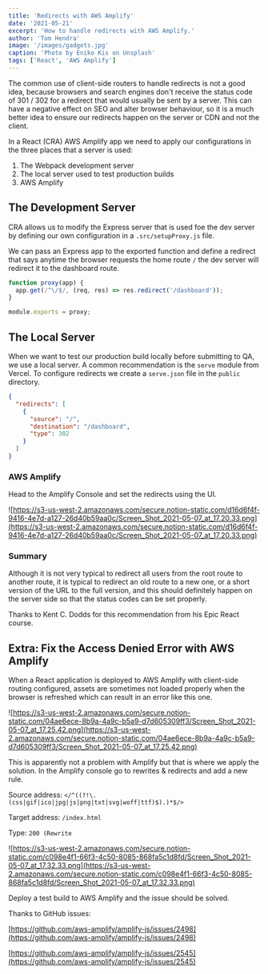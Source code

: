 ```yaml
---
title: 'Redirects with AWS Amplify'
date: '2021-05-21'
excerpt: 'How to handle redirects with AWS Amplify.'
author: 'Tom Hendra'
image: '/images/gadgets.jpg'
caption: 'Photo by Eniko Kis on Unsplash'
tags: ['React', 'AWS Amplify']
---
```


The common use of client-side routers to handle redirects is not a good idea, because browsers and search engines don't receive the status code of 301 / 302 for a redirect that would usually be sent by a server. This can have a negative effect on SEO and alter browser behaviour, so it is a much better idea to ensure our redirects happen on the server or CDN and not the client.

In a React (CRA) AWS Amplify app we need to apply our configurations in the three places that a server is used:

1. The Webpack development server
2. The local server used to test production builds
3. AWS Amplify

## The Development Server

CRA allows us to modify the Express server that is used foe the dev server by defining our own configuration in a `.src/setupProxy.js` file.

We can pass an Express app to the exported function and define a redirect that says anytime the browser requests the home route `/` the dev server will redirect it to the dashboard route.

```jsx
function proxy(app) {
  app.get(/^\/$/, (req, res) => res.redirect('/dashboard'));
}

module.exports = proxy;
```

## The Local Server

When we want to test our production build locally before submitting to QA, we use a local server. A common recommendation is the `serve` module from Vercel. To configure redirects we create a `serve.json` file in the `public` directory.

```json
{
  "redirects": [
    {
      "source": "/",
      "destination": "/dashboard",
      "type": 302
    }
  ]
}
```

### AWS Amplify

Head to the Amplify Console and set the redirects using the UI.

![https://s3-us-west-2.amazonaws.com/secure.notion-static.com/d16d6f4f-9416-4e7d-a127-26d40b59aa0c/Screen_Shot_2021-05-07_at_17.20.33.png](https://s3-us-west-2.amazonaws.com/secure.notion-static.com/d16d6f4f-9416-4e7d-a127-26d40b59aa0c/Screen_Shot_2021-05-07_at_17.20.33.png)

### Summary

Although it is not very typical to redirect all users from the root route to another route, it is typical to redirect an old route to a new one, or a short version of the URL to the full version, and this should definitely happen on the server side so that the status codes can be set properly.

Thanks to Kent C. Dodds for this recommendation from his Epic React course.

## Extra: Fix the Access Denied Error with AWS Amplify

When a React application is deployed to AWS Amplify with client-side routing configured, assets are sometimes not loaded properly when the browser is refreshed which can result in an error like this one.

![https://s3-us-west-2.amazonaws.com/secure.notion-static.com/04ae6ece-8b9a-4a9c-b5a9-d7d605309ff3/Screen_Shot_2021-05-07_at_17.25.42.png](https://s3-us-west-2.amazonaws.com/secure.notion-static.com/04ae6ece-8b9a-4a9c-b5a9-d7d605309ff3/Screen_Shot_2021-05-07_at_17.25.42.png)

This is apparently not a problem with Amplify but that is where we apply the solution. In the Amplify console go to rewrites & redirects and add a new rule.

Source address: `</^((?!\.(css|gif|ico|jpg|js|png|txt|svg|woff|ttf)$).)*$/>`

Target address: `/index.html`

Type: `200 (Rewrite`

![https://s3-us-west-2.amazonaws.com/secure.notion-static.com/c098e4f1-66f3-4c50-8085-868fa5c1d8fd/Screen_Shot_2021-05-07_at_17.32.33.png](https://s3-us-west-2.amazonaws.com/secure.notion-static.com/c098e4f1-66f3-4c50-8085-868fa5c1d8fd/Screen_Shot_2021-05-07_at_17.32.33.png)

Deploy a test build to AWS Amplify and the issue should be solved.

Thanks to GitHub issues:

[https://github.com/aws-amplify/amplify-js/issues/2498](https://github.com/aws-amplify/amplify-js/issues/2498)

[https://github.com/aws-amplify/amplify-js/issues/2545](https://github.com/aws-amplify/amplify-js/issues/2545)
